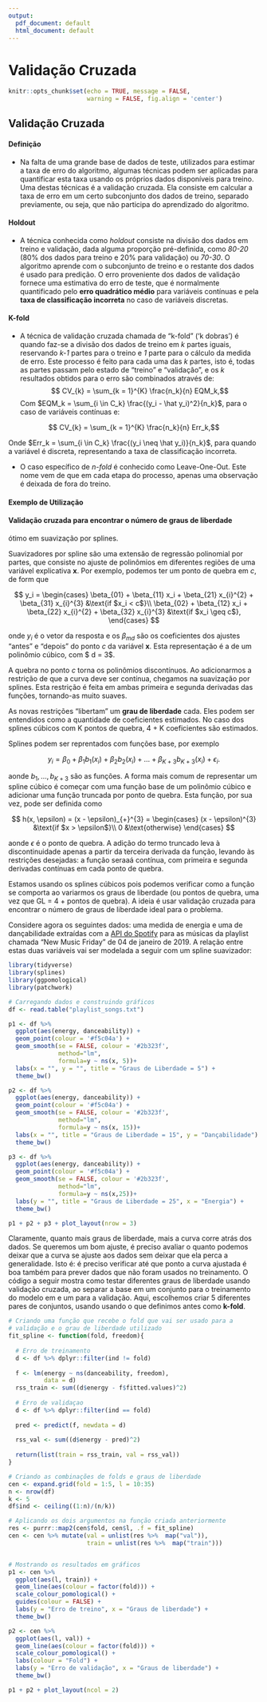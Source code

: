 ```yaml
---
output:
  pdf_document: default
  html_document: default
---
```

# Validação Cruzada {#valid}

```r
knitr::opts_chunk$set(echo = TRUE, message = FALSE, 
                      warning = FALSE, fig.align = 'center')
```

## Validação Cruzada 

#### Definição
  - Na falta de uma grande base de dados de teste, utilizados para 
  estimar a taxa de erro do algoritmo, algumas técnicas podem ser 
  aplicadas para quantificar esta taxa usando os próprios dados
  disponíveis para treino. Uma destas técnicas é a validação cruzada.
  Ela consiste em calcular a taxa de erro em um certo subconjunto dos
  dados de treino, separado previamente, ou seja, que não participa
  do aprendizado do algoritmo. 

#### Holdout
  - A técnica conhecida como *holdout* consiste na divisão dos dados
  em  treino e validação, dada alguma proporção pré-definida, como 
  *80-20* (80% dos dados para treino e 20% para validação) ou *70-30*. 
  O algoritmo aprende com o subconjunto de treino e o restante dos dados
  é usado para predição. O erro proveniente dos dados de validação 
  fornece uma estimativa do erro de teste, que é normalmente quantificado
  pelo **erro quadrático médio** para variáveis contínuas e pela **taxa
  de classificação incorreta** no caso de variáveis discretas. 
  
#### K-fold
  - A técnica de validação cruzada chamada de "k-fold" ('k dobras') é 
  quando faz-se a divisão dos dados de treino em *k* partes iguais, 
  reservando *k-1* partes para o treino e *1* parte para o cálculo da
  medida de erro. Este processo é feito para cada uma das *k* partes, 
  isto é, todas as partes passam pelo estado de "treino" e "validação", 
  e os *k* resultados obtidos para o erro são combinados através de:
  $$ CV_{k} = \sum_{k = 1}^{K} \frac{n_k}{n} EQM_k,$$
  Com  $EQM_k = \sum_{i \in C_k} \frac{(y_i - \hat y_i)^2}{n_k}$, para 
  o caso de variáveis contínuas e:
  
  $$ CV_{k} = \sum_{k = 1}^{K} \frac{n_k}{n} Err_k,$$
  
  Onde $Err_k = \sum_{i \in C_k} \frac{(y_i \neq \hat y_i)}{n_k}$, para
  quando a variável é discreta, representando a taxa de classificação 
  incorreta. 
  
  - O caso específico de *n-fold* é conhecido como Leave-One-Out. Este 
  nome vem de que em cada etapa do processo, apenas uma observação é 
  deixada de fora do treino. 
  
#### Exemplo de Utilização
#### Validação cruzada para encontrar o número de graus de liberdade
ótimo em suavização por splines. 


Suavizadores por spline são uma extensão de regressão 
polinomial por partes, que consiste no ajuste de polinômios em 
diferentes regiões de uma variável explicativa $\mathbf{x}$. Por
exemplo, podemos ter um ponto de quebra em $c$, de form que

$$
y_i = \begin{cases}
\beta_{01} + \beta_{11} x_i + \beta_{21} x_{i}^{2} +
\beta_{31} x_{i}^{3} &\text{if $x_i < c$}\\
\beta_{02} + \beta_{12} x_i + \beta_{22} x_{i}^{2} +
\beta_{32} x_{i}^{3}  &\text{if $x_i \geq c$},
\end{cases}
$$


onde $y_i$ é o vetor da resposta e os $\beta_{md}$ são os coeficientes
dos ajustes "antes" e "depois" do ponto $c$ da variável $\mathbf{x}$.
Esta representação é a de um polinômio cúbico, com $ d = 3$. 

A quebra no ponto $c$ torna os polinômios discontínuos. Ao adicionarmos
a restrição de que a curva deve ser contínua, chegamos na 
suavização por splines. Esta restrição é feita em ambas primeira e
segunda derivadas das funções, tornando-as muito suaves. 

As novas restrições "libertam" um **grau de liberdade** cada. Eles 
podem ser entendidos como a quantidade de coeficientes estimados. No
caso dos splines cúbicos com K pontos de quebra, 4 + K coeficientes
são estimados.

Splines podem ser reprentados com funções base, por exemplo 

$$ y_i = \beta_0 + \beta_1 b_1(x_i) + \beta_2 b_2(x_{i}) +
\dots + \beta_{K+3} b_{K+3}(x_{i}) + \epsilon_i.  $$

aonde $b_1, \dots, b_{K+3}$ são as funções. A forma mais comum de 
representar um spline cúbico é começar com uma função base
de um polinômio cúbico e adicionar uma função truncada por ponto de 
quebra. Esta função, por sua vez, pode ser definida como

$$
h(x, \epsilon) = (x - \epsilon)_{+}^{3} = 
\begin{cases}
(x - \epsilon)^{3} &\text{if $x > \epsilon$}\\
0 &\text{otherwise}
\end{cases}
$$


aonde $\epsilon$ é o ponto de quebra. A adição do termo truncado
leva à discontinuidade apenas a partir da terceira derivada da função,
levando às restrições desejadas: a função seraaá contínua, com
primeira e segunda derivadas contínuas em cada ponto de quebra.

Estamos usando os splines cúbicos pois podemos verificar como a função se
comporta ao variarmos os graus de liberdade (ou pontos de quebra,
uma vez que GL = 4 + pontos de quebra). A ideia é usar validação cruzada
para encontrar o número de graus de liberdade ideal para o problema.

Considere agora os seguintes dados: uma medida de energia e uma de dançabilidade
extraídas com a [API do Spotify](https://r-music.rbind.io/posts/2018-10-01-rspotify/)
para as músicas da playlist chamada "New Music Friday" de 04 de janeiro de 
2019. A relação entre estas duas variáveis vai ser modelada a seguir 
com um spline suavizador:

```r
library(tidyverse)
library(splines)
library(ggpomological)
library(patchwork)

# Carregando dados e construindo gráficos
df <- read.table("playlist_songs.txt")

p1 <- df %>% 
  ggplot(aes(energy, danceability)) +
  geom_point(colour = '#f5c04a') +
  geom_smooth(se = FALSE, colour = '#2b323f',
              method="lm",
              formula=y ~ ns(x, 5))+
  labs(x = "", y = "", title = "Graus de Liberdade = 5") +
  theme_bw()

p2 <- df %>% 
  ggplot(aes(energy, danceability)) +
  geom_point(colour = '#f5c04a') +
  geom_smooth(se = FALSE, colour = '#2b323f',
              method="lm",
              formula=y ~ ns(x, 15))+
  labs(x = "", title = "Graus de Liberdade = 15", y = "Dançabilidade") +
  theme_bw()

p3 <- df %>% 
  ggplot(aes(energy, danceability)) +
  geom_point(colour = '#f5c04a') +
  geom_smooth(se = FALSE, colour = '#2b323f',
              method="lm",
              formula=y ~ ns(x,25))+
  labs(y = "", title = "Graus de Liberdade = 25", x = "Energia") +
  theme_bw()

p1 + p2 + p3 + plot_layout(nrow = 3)
```

Claramente, quanto mais graus de liberdade, mais a curva corre atrás dos
dados. Se queremos um bom ajuste, é preciso avaliar o quanto podemos
deixar que a curva se ajuste aos dados sem deixar que ela perca a generalidade.
Isto é: é preciso verificar até que ponto a curva ajustada é boa também para
prever dados que não foram usados no treinamento. O código a seguir mostra
como testar diferentes graus de liberdade usando validação cruzada, ao 
separar a base em um conjunto para o treinamento do modelo em e um para 
a validação. Aqui, escolhemos criar 5 diferentes pares de conjuntos, usando
usando o que definimos antes como **k-fold**.



```r
# Criando uma função que recebe o fold que vai ser usado para a 
# validação e o grau de liberdade utilizado
fit_spline <- function(fold, freedom){
  
  # Erro de treinamento
  d <- df %>% dplyr::filter(ind != fold)
  
  f <- lm(energy ~ ns(danceability, freedom), 
          data = d) 
  rss_train <- sum((d$energy - f$fitted.values)^2)
  
  # Erro de validaçao
  d <- df %>% dplyr::filter(ind == fold)
  
  pred <- predict(f, newdata = d)
  
  rss_val <- sum((d$energy - pred)^2)
  
  return(list(train = rss_train, val = rss_val))
}

# Criando as combinações de folds e graus de liberdade
cen <- expand.grid(fold = 1:5, l = 10:35)
n <- nrow(df)
k <- 5
df$ind <- ceiling((1:n)/(n/k))

# Aplicando os dois argumentos na função criada anteriormente
res <- purrr::map2(cen$fold, cen$l, .f = fit_spline)
cen <- cen %>% mutate(val = unlist(res %>%  map("val")),
                      train = unlist(res %>%  map("train")))


# Mostrando os resultados em gráficos
p1 <- cen %>% 
  ggplot(aes(l, train)) +
  geom_line(aes(colour = factor(fold))) +
  scale_colour_pomological() +
  guides(colour = FALSE) +
  labs(y = "Erro de treino", x = "Graus de liberdade") +
  theme_bw()

p2 <- cen %>% 
  ggplot(aes(l, val)) +
  geom_line(aes(colour = factor(fold))) +
  scale_colour_pomological() +
  labs(colour = "Fold") +
  labs(y = "Erro de validação", x = "Graus de liberdade") +
  theme_bw()

p1 + p2 + plot_layout(ncol = 2)

```
